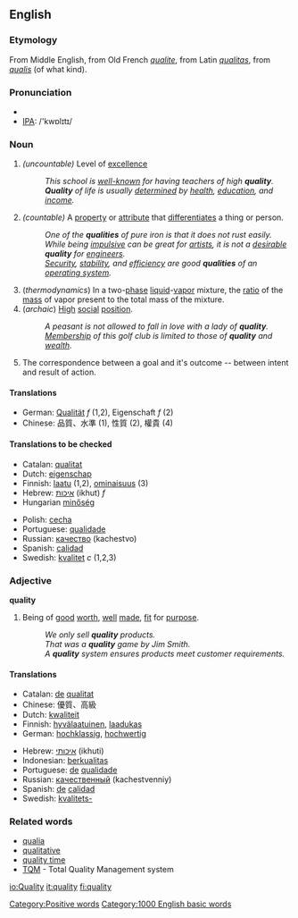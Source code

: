 ==English==
===Etymology===
From Middle English, from Old French ''[[qualite]]'', from Latin ''[[qualitas]]'', from ''[[qualis]]'' (of what kind).

===Pronunciation===
*{{audio|en-us-quality.ogg|Audio (US)}}
*[[w:IPA|IPA]]: /'kwɒlɪtɪ/

===Noun===
{{en-noun|quality|qualities}}

#''(uncountable)'' Level of [[excellence]]
#:''This school is [[well-known]] for having teachers of high '''quality'''.''
#:'''''Quality''' of life is usually [[determined]] by [[health]], [[education]], and [[income]].''
#''(countable)'' A [[property]] or [[attribute]] that [[differentiate]]s a thing or person.
#:''One of the '''qualities''' of pure iron is that it does not rust easily.''
#:''While being [[impulsive]] can be great for [[artists]], it is not a [[desirable]] '''quality''' for [[engineers]].''
#:''[[security|Security]], [[stability]], and [[efficiency]] are good '''qualities''' of an [[operating system]].''
#(''thermodynamics'') In a two-[[phase]] [[liquid]]-[[vapor]] mixture, the [[ratio]] of the [[mass]] of vapor present to the total mass of the mixture.
#(''archaic'') [[high|High]] [[social]] [[position]].
#:''A peasant is not allowed to fall in love with a lady of '''quality'''.''
#:''[[membership|Membership]] of this golf club is limited to those of '''quality''' and [[wealth]].''
#The correspondence between a goal and it's outcome -- between intent and result of action.
====Translations====
*German: [[Qualität]] ''f'' (1,2), Eigenschaft ''f'' (2)
*Chinese: 品質、水準 (1), 性質 (2), 權貴 (4)

====Translations to be checked====
{{checktrans}}
{{top}}
*Catalan: [[qualitat]]
*Dutch: [[eigenschap]]
*Finnish: [[laatu]] (1,2), [[ominaisuus]] (3)
*Hebrew: [[איכות]] (ikhut) ''f''
*Hungarian [[minőség]]
{{mid}}
*Polish: [[cecha]]
*Portuguese: [[qualidade]]
*Russian: [[качество]] (kachestvo)
*Spanish: [[calidad]]
*Swedish: [[kvalitet]] ''c'' (1,2,3)
{{bottom}}

===Adjective===
'''quality'''
#Being of [[good]] [[worth]], [[well]] [[made]], [[fit]] for [[purpose]].
#:''We only sell '''quality''' products.''
#:''That was a '''quality''' game by Jim Smith.''
#:''A '''quality''' system ensures products meet customer requirements.''

====Translations====
{{top}}
*Catalan: [[de]] [[qualitat]]
*Chinese: 優質、高級
*Dutch: [[kwaliteit]]
*Finnish: [[hyvälaatuinen]], [[laadukas]]
*German: [[hochklassig]], [[hochwertig]]
{{mid}}
*Hebrew: [[איכותי]] (ikhuti)
*Indonesian: [[berkualitas]]
*Portuguese: [[de]] [[qualidade]]
*Russian: [[качественный]] (kachestvenniy)
*Spanish: [[de]] [[calidad]]
*Swedish: [[kvalitets-]]
{{bottom}}

=== Related words ===
*[[qualia]]
*[[qualitative]]
*[[quality time]]
*[[TQM]] - Total Quality Management system

[[Category:Positive words]]
[[Category:1000 English basic words]]

[[io:Quality]]
[[it:quality]]
[[fi:quality]]